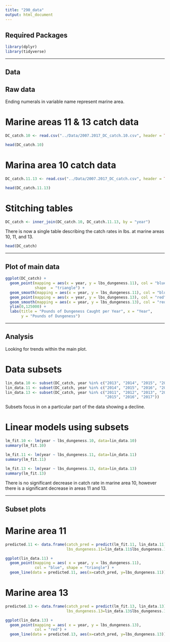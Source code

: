 ```yaml
---
title: "290_data"
output: html_document
---
```


## Required Packages

```r
library(dplyr)
library(tidyverse)
```

---

## Data

## Raw data

Ending numerals in variable name represent marine area.

# Marine areas 11 & 13 catch data
```r
DC_catch.10 <- read.csv("../Data/2007.2017_DC_catch.10.csv", header = TRUE)
```

```r
head(DC_catch.10)
```

# Marina area 10 catch data
```r
DC_catch.11.13 <- read.csv("../Data/2007.2017_DC_catch.csv", header = TRUE)
```

```r
head(DC_catch.11.13)
```

# Stitching tables
```r
DC_catch <- inner_join(DC_catch.10, DC_catch.11.13, by = "year")
```

There is now a single table describing the catch rates in lbs. at marine areas 10, 11, and 13.

```r
head(DC_catch)
```

---

## Plot of main data

```r
ggplot(DC_catch) +
  geom_point(mapping = aes(x = year, y = lbs_dungeness.11), col = "blue", 
             shape  = "triangle") +
  geom_smooth(mapping = aes(x = year, y = lbs_dungeness.11), col = "blue") +
  geom_point(mapping = aes(x = year, y = lbs_dungeness.13), col = "red") +
  geom_smooth(mapping = aes(x = year, y = lbs_dungeness.13), col = "red") +
  ylim(0,125000) +
  labs(title = "Pounds of Dungeness Caught per Year", x = "Year", 
       y = "Pounds of Dungeness")
```

---

## Analysis

Looking for trends within the main plot.

# Data subsets
```r
lin_data.10 <- subset(DC_catch, year %in% c("2013", "2014", "2015", "2016", "2017"))
lin_data.11 <- subset(DC_catch, year %in% c("2014", "2015", "2016", "2017"))
lin_data.13 <- subset(DC_catch, year %in% c("2011", "2012", "2013", "2014", 
                                            "2015", "2016", "2017"))
```

Subsets focus in on a particular part of the data showing a decline.

# Linear models using subsets
```r
lm_fit.10 <- lm(year ~ lbs_dungeness.10, data=lin_data.10)
summary(lm_fit.10)

lm_fit.11 <- lm(year ~ lbs_dungeness.11, data=lin_data.11)
summary(lm_fit.11)

lm_fit.13 <- lm(year ~ lbs_dungeness.13, data=lin_data.13)
summary(lm_fit.13)
```

There is no significant decrease in catch rate in marine area 10, however there is a significant decrease in areas 11 and 13.

---

## Subset plots

# Marine area 11
```r
predicted.11 <- data.frame(catch_pred = predict(lm_fit.11, lin_data.11), 
                           lbs_dungeness.11=lin_data.11$lbs_dungeness.11)

ggplot(lin_data.11) +
  geom_point(mapping = aes( x = year, y = lbs_dungeness.11), 
             col = "blue", shape = "triangle") +
  geom_line(data = predicted.11, aes(x=catch_pred, y=lbs_dungeness.11))
```

# Marine area 13
```r
predicted.13 <- data.frame(catch_pred = predict(lm_fit.13, lin_data.13), 
                           lbs_dungeness.13=lin_data.13$lbs_dungeness.13)

ggplot(lin_data.13) +
  geom_point(mapping = aes( x = year, y = lbs_dungeness.13), 
             col = "red") +
  geom_line(data = predicted.13, aes(x=catch_pred, y=lbs_dungeness.13))
```


